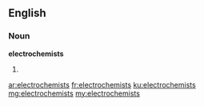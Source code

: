 ==English==

===Noun===
'''electrochemists'''

# {{plural of|electrochemist}}

[[ar:electrochemists]]
[[fr:electrochemists]]
[[ku:electrochemists]]
[[mg:electrochemists]]
[[my:electrochemists]]